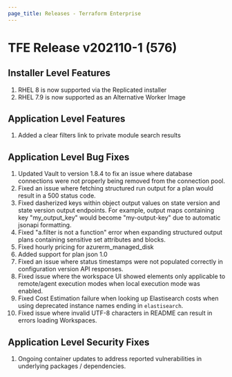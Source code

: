 ```yaml
---
page_title: Releases - Terraform Enterprise
---
```


# TFE Release v202110-1 (576)

## Installer Level Features

1. RHEL 8 is now supported via the Replicated installer
1. RHEL 7.9 is now supported as an Alternative Worker Image

## Application Level Features

1. Added a clear filters link to private module search results

## Application Level Bug Fixes

1. Updated Vault to version 1.8.4 to fix an issue where database connections were not properly being removed from the connection pool.
1. Fixed an issue where fetching structured run output for a plan would result in a 500 status code.
1. Fixed dasherized keys within object output values on state version and state version output endpoints. For example, output maps containing key "my_output_key" would become "my-output-key" due to automatic jsonapi formatting.
1. Fixed "a.filter is not a function" error when expanding structured output plans containing sensitive set attributes and blocks.
1. Fixed hourly pricing for azurerm_managed_disk
1. Added support for plan json 1.0
1. Fixed an issue where status timestamps were not populated correctly in configuration version API responses.
1. Fixed issue where the workspace UI showed elements only applicable to remote/agent execution modes when local execution mode was enabled.
1. Fixed Cost Estimation failure when looking up Elastisearch costs when using deprecated instance names ending in `elastisearch`.
1. Fixed issue where invalid UTF-8 characters in README can result in errors loading Workspaces.

## Application Level Security Fixes

1. Ongoing container updates to address reported vulnerabilities in underlying packages / dependencies.
